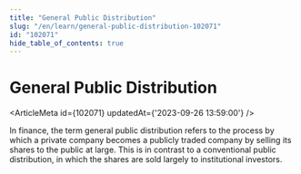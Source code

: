 ```yaml
---
title: "General Public Distribution"
slug: "/en/learn/general-public-distribution-102071"
id: "102071"
hide_table_of_contents: true
---
```



# General Public Distribution

<ArticleMeta id={102071} updatedAt={'2023-09-26 13:59:00'} />
<div className='border-solid border-b border-t-0 my-4 border-[var(--ifm-color-gray-300)]' />

In finance, the term general public distribution refers to the process by which a private company becomes a publicly traded company by selling its shares to the public at large. This is in contrast to a conventional public distribution, in which the shares are sold largely to institutional investors.

